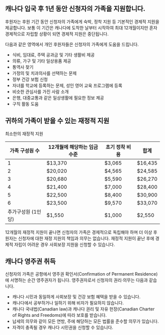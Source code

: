 <h2 id="family">캐나다 입국 후 1년 동안 신청자의 가족을 지원합니다.</h2>

후원자는 후원 기간 동안 신청자의 가족에게 숙박, 정착 지원 등 기본적인 경제적 지원을 제공합니다. 보통 이 기간은 캐나다에 도착한 날부터 시작하여 최대 12개월이지만 혼자 경제적으로 자립할 상황이 되면 경제적 지원은 중단됩니다.

다음과 같은 영역에서 개인 후원자들은 신청자의 가족에게 도움을 드립니다.

- 식비, 임대료, 주택 공과금 및 기타 생활비 제공
- 의류, 가구 및 기타 일상용품 제공
- 통역사 찾기
- 가정의 및 치과의사를 선택하는 문제
- 정부 건강 보험 신청
- 자녀를 학교에 등록하는 문제, 성인 영어 교육 프로그램에 등록
- 비슷한 관심사를 가진 사람 소개
- 은행, 대중교통과 같은 일상생활에 필요한 정보 제공
- 구직 활동 도움

<h2 id="financial-support">귀하의 가족이 받을 수 있는 재정적 지원</h2>

최소한의 재정적 지원

| 가족 구성원 수     | 12개월에 해당하는 임금 수준 | 초기 정착 비용 | 합계    |
| ------------------ | --------------------------- | -------------- | ------- |
| 1                  | $13,370                     | $3,065         | $16,435 |
| 2                  | $20,020                     | $4,565         | $24,585 |
| 3                  | $20,680                     | $5,590         | $26,270 |
| 4                  | $21,400                     | $7,000         | $28,400 |
| 5                  | $22,500                     | $8,400         | $30,900 |
| 6                  | $23,500                     | $9,570         | $33,070 |
| 추가구성원 (1인당) | $1,550                      | $1,000         | $2,550  |

12개월의 재정적 지원이 끝나면 신청자의 가족은 경제적으로 독립해야 하며 더 이상 후원자는 신청자에 대한 재정 지원의 책임과 의무는 없습니다. 재정적 지원이 끝난 후에 경제적 자립이 어려운 경우 사회보장 지원을 신청할 수 있습니다.

<h2 id="permanent-residency">캐나다 영주권 취득</h2>

신청자의 가족은 공항에서 영주권 확인서(Confirmation of Permanent Residence)에 서명하는 순간 영주권자가 됩니다. 영주권자로서 신청자의 권리·의무는 다음과 같습니다.

- 캐나다 시민과 동일하게 사회보장 및 건강 보험 혜택을 받을 수 있습니다.
- 캐나다에서 공부하거나 일하기 위해 비자가 필요하지 않습니다.
- 캐나다 국내법(Canadian law)과 캐나다 권리 및 자유 헌장(Canadian Charter of Rights and Freedoms)에 따라 보호를 받습니다.
- 납세의 의무와 같이 모든 연방, 주에 해당하는 모든 법률을 준수할 의무가 있습니다.
- 자격이 충족될 경우 캐나다 시민권을 신청할 수 있습니다.
